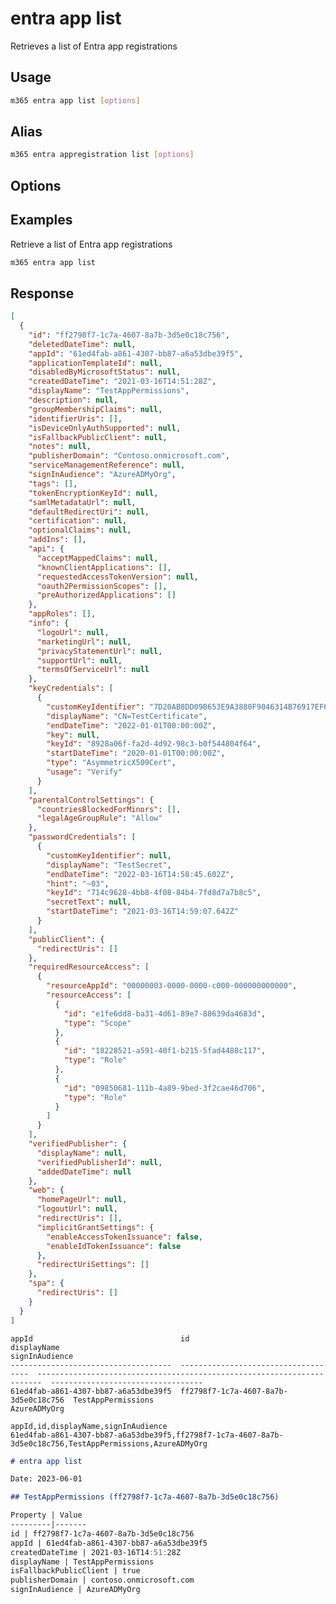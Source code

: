 
# entra app list

Retrieves a list of Entra app registrations

## Usage

```sh
m365 entra app list [options]
```

## Alias

```sh
m365 entra appregistration list [options]
```

## Options

<Global />

## Examples

Retrieve a list of Entra app registrations

```sh
m365 entra app list
```

## Response

<Tabs>
  <TabItem value="JSON">

  ```json
  [
    {
      "id": "ff2798f7-1c7a-4607-8a7b-3d5e0c18c756",
      "deletedDateTime": null,
      "appId": "61ed4fab-a861-4307-bb87-a6a53dbe39f5",
      "applicationTemplateId": null,
      "disabledByMicrosoftStatus": null,
      "createdDateTime": "2021-03-16T14:51:28Z",
      "displayName": "TestAppPermissions",
      "description": null,
      "groupMembershipClaims": null,
      "identifierUris": [],
      "isDeviceOnlyAuthSupported": null,
      "isFallbackPublicClient": null,
      "notes": null,
      "publisherDomain": "Contoso.onmicrosoft.com",
      "serviceManagementReference": null,
      "signInAudience": "AzureADMyOrg",
      "tags": [],
      "tokenEncryptionKeyId": null,
      "samlMetadataUrl": null,
      "defaultRedirectUri": null,
      "certification": null,
      "optionalClaims": null,
      "addIns": [],
      "api": {
        "acceptMappedClaims": null,
        "knownClientApplications": [],
        "requestedAccessTokenVersion": null,
        "oauth2PermissionScopes": [],
        "preAuthorizedApplications": []
      },
      "appRoles": [],
      "info": {
        "logoUrl": null,
        "marketingUrl": null,
        "privacyStatementUrl": null,
        "supportUrl": null,
        "termsOfServiceUrl": null
      },
      "keyCredentials": [
        {
          "customKeyIdentifier": "7D20AB8DD09B653E9A3880F9046314B76917EF62",
          "displayName": "CN=TestCertificate",
          "endDateTime": "2022-01-01T00:00:00Z",
          "key": null,
          "keyId": "8928a06f-fa2d-4d92-98c3-b0f544804f64",
          "startDateTime": "2020-01-01T00:00:00Z",
          "type": "AsymmetricX509Cert",
          "usage": "Verify"
        }
      ],
      "parentalControlSettings": {
        "countriesBlockedForMinors": [],
        "legalAgeGroupRule": "Allow"
      },
      "passwordCredentials": [
        {
          "customKeyIdentifier": null,
          "displayName": "TestSecret",
          "endDateTime": "2022-03-16T14:58:45.602Z",
          "hint": "~03",
          "keyId": "714c9628-4bb8-4f08-84b4-7fd8d7a7b8c5",
          "secretText": null,
          "startDateTime": "2021-03-16T14:59:07.642Z"
        }
      ],
      "publicClient": {
        "redirectUris": []
      },
      "requiredResourceAccess": [
        {
          "resourceAppId": "00000003-0000-0000-c000-000000000000",
          "resourceAccess": [
            {
              "id": "e1fe6dd8-ba31-4d61-89e7-88639da4683d",
              "type": "Scope"
            },
            {
              "id": "18228521-a591-40f1-b215-5fad4488c117",
              "type": "Role"
            },
            {
              "id": "09850681-111b-4a89-9bed-3f2cae46d706",
              "type": "Role"
            }
          ]
        }
      ],
      "verifiedPublisher": {
        "displayName": null,
        "verifiedPublisherId": null,
        "addedDateTime": null
      },
      "web": {
        "homePageUrl": null,
        "logoutUrl": null,
        "redirectUris": [],
        "implicitGrantSettings": {
          "enableAccessTokenIssuance": false,
          "enableIdTokenIssuance": false
        },
        "redirectUriSettings": []
      },
      "spa": {
        "redirectUris": []
      }
    }
  ]
  ```

  </TabItem>
  <TabItem value="Text">

  ```text
  appId                                 id                                    displayName                                                              signInAudience
  ------------------------------------  ------------------------------------  -----------------------------------------------------------------------  ----------------------------------
  61ed4fab-a861-4307-bb87-a6a53dbe39f5  ff2798f7-1c7a-4607-8a7b-3d5e0c18c756  TestAppPermissions                                                       AzureADMyOrg
  ```

  </TabItem>
  <TabItem value="CSV">

  ```csv
  appId,id,displayName,signInAudience
  61ed4fab-a861-4307-bb87-a6a53dbe39f5,ff2798f7-1c7a-4607-8a7b-3d5e0c18c756,TestAppPermissions,AzureADMyOrg
  ```

  </TabItem>
  <TabItem value="Markdown">

  ```md
  # entra app list

  Date: 2023-06-01

  ## TestAppPermissions (ff2798f7-1c7a-4607-8a7b-3d5e0c18c756)

  Property | Value
  ---------|-------
  id | ff2798f7-1c7a-4607-8a7b-3d5e0c18c756
  appId | 61ed4fab-a861-4307-bb87-a6a53dbe39f5
  createdDateTime | 2021-03-16T14:51:28Z
  displayName | TestAppPermissions
  isFallbackPublicClient | true
  publisherDomain | contoso.onmicrosoft.com
  signInAudience | AzureADMyOrg
  ```

  </TabItem>
</Tabs>

